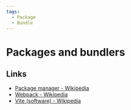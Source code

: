 ```yaml
---
tags:
  - Package
  - Bundle
---
```


# Packages and bundlers

## Links

- [Package manager - Wikipedia](https://en.wikipedia.org/wiki/Package_manager)
- [Webpack - Wikipedia](https://en.wikipedia.org/wiki/Webpack)
- [Vite (software) - Wikipedia](<https://en.wikipedia.org/wiki/Vite_(software)>)
